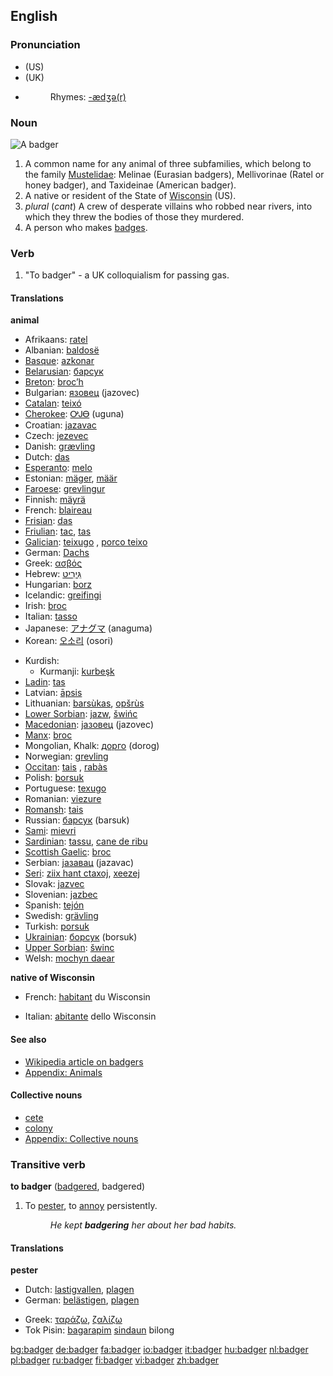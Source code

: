 ==English==
{{wikipedia}}
===Pronunciation===
*(US) {{IPA|/'bæʤəɻ/}}
*(UK) {{IPA|/'bæʤə(r)/}}
*{{audio|en-us-badger.ogg|Audio (US)}}
*:Rhymes: [[Rhymes:English:-ædʒə(r)|-ædʒə(r)]]

===Noun===
[[Image:Dachs.jpg|thumbnail|right|A badger]]
{{en-noun}}

# A common name for any animal of three subfamilies, which belong to the family [[Mustelidae]]: Melinae (Eurasian badgers), Mellivorinae (Ratel or honey badger), and Taxideinae (American badger). 
# A native or resident of the State of [[Wisconsin]] (US).
# ''plural'' {{vulgar}} (''cant'') A crew of desperate villains who robbed near rivers, into which they threw the bodies of those they murdered.
# A person who makes [http://www.weebadgers.com badges].

===Verb===
#"To badger" - a UK colloquialism for passing gas.

====Translations====
'''animal'''
{{top}}
*Afrikaans: [[ratel]]
*Albanian: [[baldosë]] {{f}}
*[[Basque]]: [[azkonar]]
*[[Belarusian]]: [[барсук]] {{m}}
*[[Breton]]: [[broc’h]] {{g|Breton}}
*Bulgarian: [[язовец]] (jazovec) {{m}}
*[[Catalan]]: [[teixó]] {{m}}
*[[Cherokee]]: [[ᎤᎫᎾ]] (uguna)
*Croatian: [[jazavac]] {{m}}
*Czech: [[jezevec]] {{m}}
*Danish: [[grævling]] {{g|Danish}}
*Dutch: [[das]] {{m}}
*[[Esperanto]]: [[melo]]
*Estonian: [[mäger]], [[määr]]
*[[Faroese]]: [[grevlingur]] {{m}}
*Finnish: [[mäyrä]]
*French: [[blaireau]] {{m}}
*[[Frisian]]: [[das]] {{g|Frisian}}
*[[Friulian]]: [[tac]], [[tas]]
*[[Galician]]: [[teixugo]] {{m}}, [[porco teixo]] {{m}}
*German: [[Dachs]] {{m}}
*Greek: [[ασβός]] {{m}}
*Hebrew: [[גיריט|גִּירִיט]] {{f}}
*Hungarian: [[borz]]
*Icelandic: [[greifingi]] {{m}}
*Irish: [[broc]] {{m}}
*Italian: [[tasso]] {{m}}
*Japanese: [[アナグマ]] (anaguma)
*Korean:  [[오소리]] (osori)
{{mid}}
*Kurdish:
**Kurmanji: [[kurbeşk]]
*[[Ladin]]: [[tas]]
*Latvian: [[āpsis]] {{g|Latvian}}
*Lithuanian: [[barsùkas]], [[opšrùs]] {{g|Lithuanian}}
*[[Lower Sorbian]]: [[jazw]], [[šwińc]]
*[[Macedonian]]: [[jазовец]] (jazovec) {{m}}
*[[Manx]]: [[broc]]
*Mongolian, Khalk: [[дорго]] (dorog)
*Norwegian: [[grevling]] {{g|Norwegian}}
*[[Occitan]]: [[tais]] {{m}}, [[rabàs]] {{m}}
*Polish: [[borsuk]] {{m}}
*Portuguese: [[texugo]] {{m}}
*Romanian: [[viezure]] {{g|Romanian}}
*[[Romansh]]: [[tais]]
*Russian: [[барсук]] (barsuk) {{m}}
*[[Sami]]: [[mievri]]
*[[Sardinian]]: [[tassu]], [[cane de ribu]]
*[[Scottish Gaelic]]: [[broc]] {{g|Scots Gaelic}}
*Serbian: [[jазавац]] (jazavac) {{m}}
*[[Seri]]: [[ziix hant ctaxoj]], [[xeezej]]
*Slovak: [[jazvec]] {{m}}
*Slovenian: [[jazbec]] {{m}}
*Spanish: [[tejón]] {{m}}
*Swedish: [[grävling]] {{c}}
*Turkish: [[porsuk]]
*[[Ukrainian]]: [[борсук]] (borsuk) {{m}}
*[[Upper Sorbian]]: [[šwinc]] {{m}}
*Welsh: [[mochyn daear]] {{m}}
{{bottom}}

'''native of Wisconsin'''
{{top}}
*French: [[habitant]] {{m}} du Wisconsin
{{mid}}
*Italian: [[abitante]] {{m}} dello Wisconsin
{{bottom}}

====See also====
*[[w:Badger (animal)|Wikipedia article on badgers]]
*[[Appendix: Animals]]

====Collective nouns====
*[[cete]]
*[[colony]]
*[[Appendix: Collective nouns]]

===Transitive verb===
'''to badger''' ([[badgered]], badgered)
# To [[pester]], to [[annoy]] persistently.
#:''He kept '''badgering''' her about her bad habits.''

====Translations====
'''pester'''
{{top}}
*Dutch: [[lastigvallen]], [[plagen]]
*German: [[belästigen]], [[plagen]]
{{mid}}
*Greek: [[ταράζω]], [[ζαλίζω]]
*Tok Pisin: [[bagarapim]] [[sindaun]] bilong<!-- if these words make up a single idiom, they should be wikified as a single entity-->
{{bottom}}

[[bg:badger]]
[[de:badger]]
[[fa:badger]]
[[io:badger]]
[[it:badger]]
[[hu:badger]]
[[nl:badger]]
[[pl:badger]]
[[ru:badger]]
[[fi:badger]]
[[vi:badger]]
[[zh:badger]]